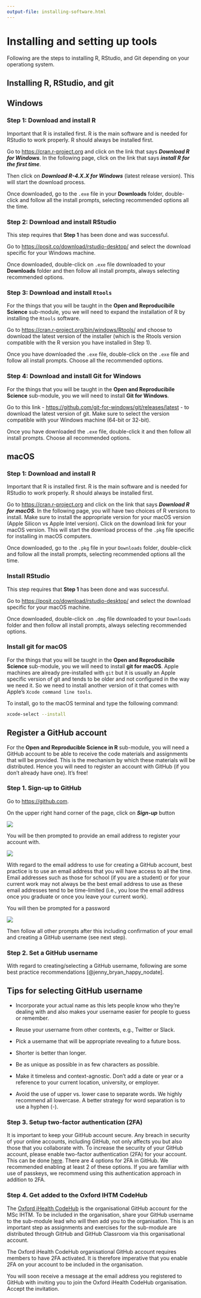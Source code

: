 ```yaml
---
output-file: installing-software.html
---
```


# Installing and setting up tools {#sec-install-tools}

Following are the steps to installing R, RStudio, and Git depending on your operationg system.

## Installing R, RStudio, and git {#sec-install-r}

::: {.panel-tabset}

## Windows {#sec-setup-windows}

### Step 1: Download and install R {#sec-install-r-windows .unnumbered}

Important that R is installed first. R is the main software and is needed for RStudio to work properly. R should always be installed first.

Go to [https://cran.r-project.org](https://cran.r-project.org) and click on the link that says ***Download R for Windows***. In the following page, click on the link that says ***install R for the first time***.

Then click on ***Download R-4.X.X for Windows*** (latest release version). This will start the download process.

Once downloaded, go to the `.exe` file in your **Downloads** folder, double-click and follow all the install prompts, selecting recommended options all the time.

### Step 2: Download and install RStudio {#sec-install-rstudio-windows .unnumbered}

This step requires that **Step 1** has been done and was successful.

Go to [https://posit.co/download/rstudio-desktop/](https://posit.co/download/rstudio-desktop/) and select the download specific for your Windows machine.

Once downloaded, double-click on `.exe` file downloaded to your **Downloads** folder and then follow all install prompts, always selecting recommended options.

### Step 3: Download and install `Rtools` {#sec-install-rtools .unnumbered}

For the things that you will be taught in the **Open and Reproducibile Science** sub-module, you we will need to expand the installation of R by installing the `Rtools` software.

Go to [https://cran.r-project.org/bin/windows/Rtools/](https://cran.r-project.org/bin/windows/Rtools/) and choose to download the latest version of the installer (which is the Rtools version compatible with the R version you have installed in Step 1).

Once you have downloaded the `.exe` file, double-click on the `.exe` file and follow all install prompts. Choose all the recommended options.

### Step 4: Download and install Git for Windows {#sec-install-git-windows .unnumbered}

For the things that you will be taught in the **Open and Reproducibile Science** sub-module, you we will need to install **Git for Windows**.

Go to this link - [https://github.com/git-for-windows/git/releases/latest](https://github.com/git-for-windows/git/releases/latest) - to download the latest version of git. Make sure to select the version compatible with your Windows machine (64-bit or 32-bit).

Once you have downloaded the `.exe` file, double-click it and then follow all install prompts. Choose all recommended options.

## macOS {#setup-macos}

### Step 1: Download and install R {#sec-install-r-macos .unnumbered}

Important that R is installed first. R is the main software and is needed for RStudio to work properly. R should always be installed first.

Go to [https://cran.r-project.org](https://cran.r-project.org) and click on the link that says ***Download R for macOS***. In the following page, you will have two choices of R versions to install. Make sure to install the appropriate version for your macOS version (Apple Silicon vs Apple Intel version). Click on the download link for your macOS version. This will start the download process of the `.pkg` file specific for installing in macOS computers.

Once downloaded, go to the `.pkg` file in your `Downloads` folder, double-click and follow all the install prompts, selecting recommended options all the time.

### Install RStudio {#sec-install-rstudio-macos}

This step requires that **Step 1** has been done and was successful.

Go to [https://posit.co/download/rstudio-desktop/](https://posit.co/download/rstudio-desktop/) and select the download specific for your macOS machine.

Once downloaded, double-click on `.dmg` file downloaded to your `Downloads` folder and then follow all install prompts, always selecting recommended options.

### Install git for macOS {#sec-install-git-macos}

For the things that you will be taught in the **Open and Reproducibile Science** sub-module, you we will need to install **git for macOS**. Apple machines are already pre-installed with `git` but it is usually an Apple specific version of git and tends to be older and not configured in the way we need it. So we need to install another version of it that comes with Apple's `Xcode command line tools`.

To install, go to the macOS terminal and type the following command:

```Bash
xcode-select --install
```

:::

## Register a GitHub account {#sec-github-account}

For the **Open and Reproducible Science in R** sub-module, you will need a GitHub account to be able to receive the code materials and assignments that will be provided. This is the mechanism by which these materials will be distributed. Hence you will need to register an account with GitHub (if you don't already have one). It's free!

### Step 1. Sign-up to GitHub  {.unnumbered}

Go to [https://github.com](https://github.com).

On the upper right hand corner of the page, click on ***Sign-up*** button

![](images/github_account1.png)

You will be then prompted to provide an email address to register your account with.

![](images/github_account2.png)

::: {.callout-note}
With regard to the email address to use for creating a GitHub account, best practice is to use an email address that you will have access to all the time. Email addresses such as those for school (if you are a student) or for your current work may not always be the best email address to use as these email addresses tend to be time-limited (i.e., you lose the email address once you graduate or once you leave your current work).
:::

You will then be prompted for a password 

![](images/github_account2.png)

Then follow all other prompts after this including confirmation of your email and creating a GitHub username (see next step).

### Step 2. Set a GitHub username {.unnumbered}

With regard to creating/selecting a GitHub username, following are some best practice recommendations [@jenny_bryan_happy_nodate].

::: {.callout-tip}
## Tips for selecting GitHub username
* Incorporate your actual name as this lets people know who they’re dealing with and also makes your username easier for people to guess or remember.

* Reuse your username from other contexts, e.g., Twitter or Slack.

* Pick a username that will be appropriate revealing to a future boss.

* Shorter is better than longer.

* Be as unique as possible in as few characters as possible.

* Make it timeless and context-agnostic. Don’t add a date or year or a reference to your current location, university, or employer.

* Avoid the use of upper vs. lower case to separate words. We highly recommend all lowercase. A better strategy for word separation is to use a hyphen (-).
:::

### Step 3. Setup two-factor authentication (2FA) {.unnumbered}

It is important to keep your GitHub account secure. Any breach in security of your online accounts, including GitHub, not only affects you but also those that you collaborate with. To increase the security of your GitHub account, please enable two-factor authentication (2FA) for your account. This can be done [here](https://github.com/settings/security). There are 4 options for 2FA in GitHub. We recommended enabling at least 2 of these options. If you are familiar with use of passkeys, we recommend using this authentication approach in addition to 2FA.

### Step 4. Get added to the Oxford IHTM CodeHub {.unnumbered}

The [Oxford iHealth CodeHub](https://github.com/OxfordIHTM) is the organisational GitHub account for the MSc IHTM. To be included in the organisation, share your GitHub username to the sub-module lead who will then add you to the organisation. This is an important step as assignments and exercises for the sub-module are distributed through GitHub and GitHub Classroom via this organisational account.

::: {.callout-important}
The Oxford iHealth CodeHub organisational GitHub account requires members to have 2FA activated. It is therefore imperative that you enable 2FA on your account to be included in the organisation.
:::

::: {.callout-note}
You will soon receive a message at the email address you registered to GitHub with inviting you to join the Oxford iHealth CodeHub organisation. Accept the invitation.
:::